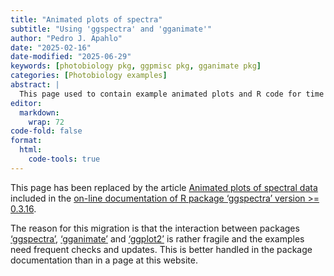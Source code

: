 ```yaml
---
title: "Animated plots of spectra"
subtitle: "Using 'ggspectra' and 'gganimate'"
author: "Pedro J. Apahlo"
date: "2025-02-16"
date-modified: "2025-06-29"
keywords: [photobiology pkg, ggpmisc pkg, gganimate pkg]
categories: [Photobiology examples]
abstract: |
  This page used to contain example animated plots and R code for time series and collections of spectra. It has been replaced by package documentation linked below.
editor: 
  markdown: 
    wrap: 72
code-fold: false
format:
  html: 
    code-tools: true
---
```


::: callout-note
This page has been replaced by the article [Animated plots of spectral data](https://docs.r4photobiology.info/ggspectra/articles/animated-plots.html) included in the [on-line documentation of R package 'ggspectra' version >= 0.3.16](https://docs.r4photobiology.info/ggspectra/).

The reason for this migration is that the interaction between packages
['ggspectra'](https://docs.r4photobiology.info/ggspectra/),
['gganimate'](https://gganimate.com/) and
['ggplot2'](https://ggplot2.tidyverse.org/) is rather fragile and the examples
need frequent checks and updates. This is better handled in the package
documentation than in a page at this website.
:::

